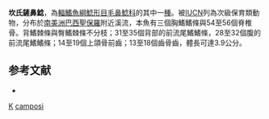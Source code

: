 {{Speciesbox
| taxon = Listrura camposi
| status = VU
| status_system = IUCN3.1
| binomial_authority = [[Miranda_Ribeiro|Miranda Ribeiro]], 1908
| synonyms = *''Eremophilus camposi''<br /><small>Miranda Ribeiro, 1957</small>
}}

'''坎氏鏟鼻鯰'''，為[[輻鰭魚綱|輻鰭魚綱]][[鯰形目|鯰形目]][[毛鼻鯰科|毛鼻鯰科]]的其中一[[種|種]]。被[[IUCN|IUCN]]列為次級保育類動物，分布於[[南美洲|南美洲]][[巴西|巴西]][[聖保羅|聖保羅]]附近溪流，本魚有三個胸鰭鰭條與54至56個脊椎骨。背鰭棘條與臀鰭棘條不分枝；31至35個背部的前流尾鰭鰭條，28至32個腹的前流尾鰭鰭條；14至19個上頜骨前齒；13至18個齒骨齒，體長可達3.9公分。

==参考文献==
*{{FishBase_species|genus=Listrura|species=camposi|year=2011|month=12}}

{{鯰形目小作品}}
{{taxonbar}}
[[Category:_1908年描述的鱼类|K]]
[[Category:鏟鼻鯰屬|camposi]]